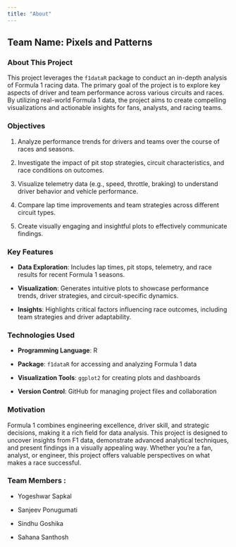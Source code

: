 ```yaml
---
title: "About"
---
```


## Team Name: Pixels and Patterns

### **About This Project**

This project leverages the `f1dataR` package to conduct an in-depth analysis of Formula 1 racing data. The primary goal of the project is to explore key aspects of driver and team performance across various circuits and races. By utilizing real-world Formula 1 data, the project aims to create compelling visualizations and actionable insights for fans, analysts, and racing teams.

### **Objectives**

1.  Analyze performance trends for drivers and teams over the course of races and seasons.

2.  Investigate the impact of pit stop strategies, circuit characteristics, and race conditions on outcomes.

3.  Visualize telemetry data (e.g., speed, throttle, braking) to understand driver behavior and vehicle performance.

4.  Compare lap time improvements and team strategies across different circuit types.

5.  Create visually engaging and insightful plots to effectively communicate findings.

### **Key Features**

-   **Data Exploration**: Includes lap times, pit stops, telemetry, and race results for recent Formula 1 seasons.

-   **Visualization**: Generates intuitive plots to showcase performance trends, driver strategies, and circuit-specific dynamics.

-   **Insights**: Highlights critical factors influencing race outcomes, including team strategies and driver adaptability.

### **Technologies Used**

-   **Programming Language**: R

-   **Package**: `f1dataR` for accessing and analyzing Formula 1 data

-   **Visualization Tools**: `ggplot2` for creating plots and dashboards

-   **Version Control**: GitHub for managing project files and collaboration

### **Motivation**

Formula 1 combines engineering excellence, driver skill, and strategic decisions, making it a rich field for data analysis. This project is designed to uncover insights from F1 data, demonstrate advanced analytical techniques, and present findings in a visually appealing way. Whether you're a fan, analyst, or engineer, this project offers valuable perspectives on what makes a race successful.

### Team Members :

-   Yogeshwar Sapkal

-   Sanjeev Ponugumati

-   Sindhu Goshika

-   Sahana Santhosh
